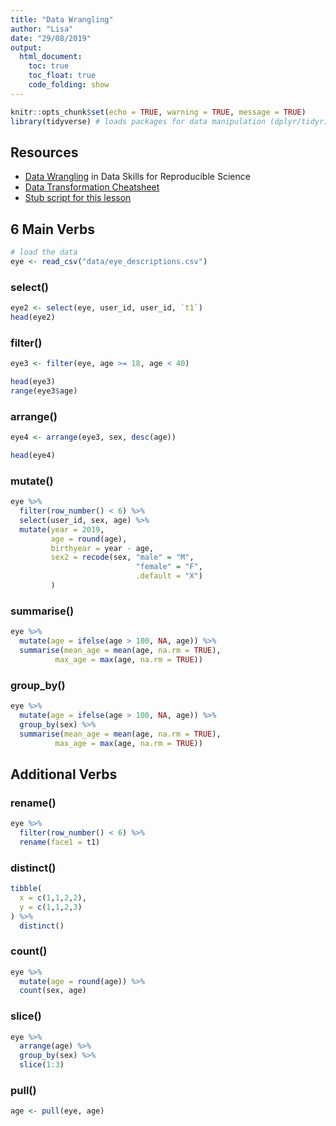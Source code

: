 ```yaml
---
title: "Data Wrangling"
author: "Lisa"
date: "29/08/2019"
output: 
  html_document:
    toc: true
    toc_float: true
    code_folding: show
---
```


```r
knitr::opts_chunk$set(echo = TRUE, warning = TRUE, message = TRUE)
library(tidyverse) # loads packages for data manipulation (dplyr/tidyr)
```

## Resources

* [Data Wrangling](https://psyteachr.github.io/msc-data-skills/dplyr.html) in Data Skills for Reproducible Science
* [Data Transformation Cheatsheet](https://github.com/rstudio/cheatsheets/raw/master/data-transformation.pdf)
* [Stub script for this lesson](stubs/2_wrangling.Rmd)

## 6 Main Verbs

```r
# load the data
eye <- read_csv("data/eye_descriptions.csv")
```

### select()

```r
eye2 <- select(eye, user_id, user_id, `t1`)
head(eye2)

```

### filter()

```r
eye3 <- filter(eye, age >= 18, age < 40)

head(eye3)
range(eye3$age)
```

### arrange()

```r
eye4 <- arrange(eye3, sex, desc(age))

head(eye4)
```

### mutate()

```r
eye %>%
  filter(row_number() < 6) %>%
  select(user_id, sex, age) %>%
  mutate(year = 2019,
         age = round(age),
         birthyear = year - age,
         sex2 = recode(sex, "male" = "M", 
                            "female" = "F", 
                            .default = "X")
         )
```

### summarise()

```r
eye %>%
  mutate(age = ifelse(age > 100, NA, age)) %>%
  summarise(mean_age = mean(age, na.rm = TRUE),
          max_age = max(age, na.rm = TRUE))
```

### group_by()

```r
eye %>%
  mutate(age = ifelse(age > 100, NA, age)) %>%
  group_by(sex) %>%
  summarise(mean_age = mean(age, na.rm = TRUE),
          max_age = max(age, na.rm = TRUE))
```

## Additional Verbs


### rename()

```r
eye %>%
  filter(row_number() < 6) %>%
  rename(face1 = t1)
```

### distinct()

```r
tibble(
  x = c(1,1,2,2),
  y = c(1,1,2,3)
) %>%
  distinct()

```

### count()

```r
eye %>%
  mutate(age = round(age)) %>%
  count(sex, age)
```

### slice()

```r
eye %>%
  arrange(age) %>%
  group_by(sex) %>%
  slice(1:3)
```

### pull()

```r
age <- pull(eye, age)
```







